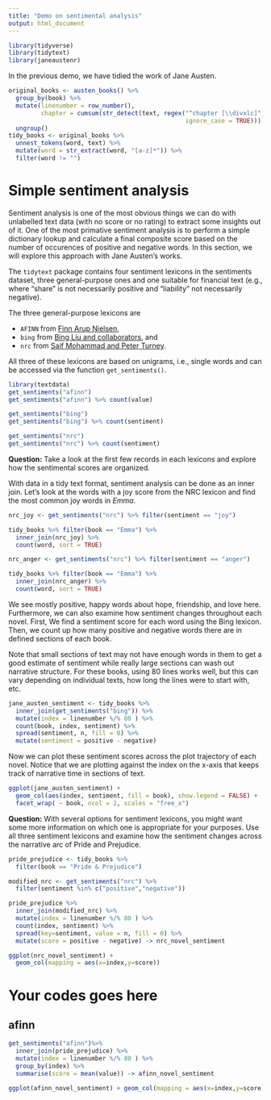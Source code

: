 ```yaml
---
title: "Demo on sentimental analysis"
output: html_document
---
```


```r
library(tidyverse)
library(tidytext)
library(janeaustenr)
```


In the previous demo, we have tidied the work of Jane Austen.

```r
original_books <- austen_books() %>%
  group_by(book) %>%
  mutate(linenumber = row_number(),
         chapter = cumsum(str_detect(text, regex("^chapter [\\divxlc]",
                                                 ignore_case = TRUE)))) %>%
  ungroup()
tidy_books <- original_books %>% 
  unnest_tokens(word, text) %>%
  mutate(word = str_extract(word, "[a-z]*")) %>%
  filter(word != "")
```

# Simple sentiment analysis 

Sentiment analysis is one of the most obvious things we can do with unlabelled text data (with no score or no rating) to extract some insights out of it. One of the most primative sentiment analysis is to perform a simple dictionary lookup and calculate a final composite score based on the number of occurences of positive and negative words. In this section, we will explore this approach with Jane Austen's works.

The `tidytext` package contains four sentiment lexicons in the sentiments dataset, three general-purpose ones and one suitable for financial text (e.g., where "share" is not necessarily positive and "liability" not necessarily negative). 

The three general-purpose lexicons are

- `AFINN` from [Finn Arup Nielsen](http://www2.imm.dtu.dk/pubdb/views/publication_details.php?id=6010),
- `bing` from [Bing Liu and collaborators](https://www.cs.uic.edu/~liub/FBS/sentiment-analysis.html), and
- `nrc` from [Saif Mohammad and Peter Turney](http://saifmohammad.com/WebPages/NRC-Emotion-Lexicon.htm).

All three of these lexicons are based on unigrams, i.e., single words and can be accessed via the function `get_sentiments()`.

```r
library(textdata)
get_sentiments("afinn") 
get_sentiments("afinn") %>% count(value)

get_sentiments("bing")
get_sentiments("bing") %>% count(sentiment)

get_sentiments("nrc")
get_sentiments("nrc") %>% count(sentiment)
```

**Question:** Take a look at the first few records in each lexicons and explore how the sentimental scores are organized.

With data in a tidy text format, sentiment analysis can be done as an inner join. Let's look at the words with a joy score from the NRC lexicon and find the most common joy words in *Emma*.

```r
nrc_joy <- get_sentiments("nrc") %>% filter(sentiment == "joy")

tidy_books %>% filter(book == "Emma") %>%
  inner_join(nrc_joy) %>%
  count(word, sort = TRUE)
```

```r
nrc_anger <- get_sentiments("nrc") %>% filter(sentiment == "anger")

tidy_books %>% filter(book == "Emma") %>%
  inner_join(nrc_anger) %>%
  count(word, sort = TRUE)
```


We see mostly positive, happy words about hope, friendship, and love here. Furthermore, we can also examine how sentiment changes throughout each novel. First, We find a sentiment score for each word using the Bing lexicon. Then, we count up how many positive and negative words there are in defined sections of each book. 

Note that small sections of text may not have enough words in them to get a good estimate of sentiment while really large sections can wash out narrative structure. For these books, using 80 lines works well, but this can vary depending on individual texts, how long the lines were to start with, etc.

```r
jane_austen_sentiment <- tidy_books %>%
  inner_join(get_sentiments("bing")) %>%
  mutate(index = linenumber %/% 80 ) %>%
  count(book, index, sentiment) %>%
  spread(sentiment, n, fill = 0) %>%
  mutate(sentiment = positive - negative)
```

Now we can plot these sentiment scores across the plot trajectory of each novel. Notice that we are plotting against the index on the x-axis that keeps track of narrative time in sections of text.

```r
ggplot(jane_austen_sentiment) +
  geom_col(aes(index, sentiment, fill = book), show.legend = FALSE) +
  facet_wrap( ~ book, ncol = 2, scales = "free_x")
```


**Question:** With several options for sentiment lexicons, you might want some more information on which one is appropriate for your purposes. Use all three sentiment lexicons and examine how the sentiment changes across the narrative arc of Pride and Prejudice. 

```r
pride_prejudice <- tidy_books %>% 
  filter(book == "Pride & Prejudice")

modified_nrc <- get_sentiments("nrc") %>% 
  filter(sentiment %in% c("positive","negative"))

pride_prejudice %>%
  inner_join(modified_nrc) %>%
  mutate(index = linenumber %/% 80 ) %>%
  count(index, sentiment) %>%
  spread(key=sentiment, value = n, fill = 0) %>% 
  mutate(score = positive - negative) -> nrc_novel_sentiment

ggplot(nrc_novel_sentiment) +
  geom_col(mapping = aes(x=index,y=score))
```

# Your codes goes here

## afinn
```r
get_sentiments("afinn")%>%
  inner_join(pride_prejudice) %>%
  mutate(index = linenumber %/% 80 ) %>%
  group_by(index) %>% 
  summarise(score = mean(value)) -> afinn_novel_sentiment
```
```r
ggplot(afinn_novel_sentiment) + geom_col(mapping = aes(x=index,y=score))
```

